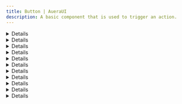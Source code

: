 ```yaml
---
title: Button | AueraUI
description: A basic component that is used to trigger an action.
---
```


<DetailCard description='A basic component that is used to trigger an action or event.'/>

<Details>
<ButtonDemo />
</Details>

<Details id='examples'>
<HeaderLabel id='examples'>Examples</HeaderLabel>
 <p className="text">Below are examples of how to use the Button component.</p>
</Details>

<Details id='variants'>
<HeaderLabel id='variants' as='h3'>Variants</HeaderLabel>
 <p className="text">Use the <CodeTag>variant</CodeTag> prop to change the visual style of the button.</p>
 <ButtonVariants/>
</Details>

<Details id='sizes'>
<HeaderLabel id='sizes' as='h3'>Sizes</HeaderLabel>
 <p className="text">Use the <CodeTag>size</CodeTag> prop to change the Button size.</p>
 <ButtonSizes />
</Details>

<Details id='colors'>
<HeaderLabel id='colors' as='h3'>Colors</HeaderLabel>
 <p className="text">Use the <CodeTag>colorScheme</CodeTag> prop to change the Button background.</p>
 <ButtonColors />
</Details>

<Details id='radius'>
<HeaderLabel id='radius' as='h3'>Radius</HeaderLabel>
 <p className="text">Use the <CodeTag>radius</CodeTag> prop to change the Button border-radius.</p>
 <ButtonRadius />
</Details>

<Details id='flavours'>
<HeaderLabel id='flavours' as='h3'>Flavours</HeaderLabel>
 <p className="text">Use the <CodeTag>flavour</CodeTag> prop to change the Button design style.</p>
 <ButtonFlavours />
</Details>

<Details id='loading'>
<HeaderLabel id='loading' as='h3'>Loading</HeaderLabel>
 <p className="text">Pass the <CodeTag>isLoading</CodeTag> prop to display a loading indicator to the button.</p>
 <LoadingButton />
 <p className="text">You can also customize the loading spinner by passing a custom component to the
 <CodeTag>spinner</CodeTag> prop.</p>
 <CustomSpinner />
</Details>

<Details id='icon'>
<HeaderLabel id='icon' as='h3'>Icon</HeaderLabel>
 <p className="text">Add icon to the Button by using the <CodeTag>leftIcon</CodeTag> or <CodeTag>rightIcon</CodeTag> props</p>
 <ButtonWithIcon />
</Details>

<Details id="with-trigger">
  <HeaderLabel id="with-trigger" as="h3">With Trigger</HeaderLabel>
  <p className="text">
    Buttons in AueraUI can be used as triggers for components like <CodeTag>Modal</CodeTag> or <CodeTag>Drawer</CodeTag> by enabling the <CodeTag>withTrigger</CodeTag> prop.  
  </p>
 <ButtonWithTrigger />
 {/* TODO: Add info notes on it props */}
</Details>


<Details id='api-reference'>
<HeaderLabel id='api-reference'>API Reference</HeaderLabel>
 <p className="text">See the comprehensive guide below for a complete reference to all of the props available to the components.</p>
<APITable reference={buttonRef} />
</Details>